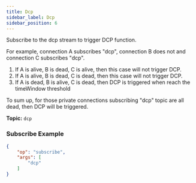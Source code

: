 ```yaml
---
title: Dcp
sidebar_label: Dcp
sidebar_position: 6
---
```


Subscribe to the dcp stream to trigger DCP function.

For example, connection A subscribes "dcp", connection B does not and connection C subscribes "dcp".
1. If A is alive, B is dead, C is alive, then this case will not trigger DCP.
2. If A is alive, B is dead, C is dead, then this case will not trigger DCP.
3. If A is dead, B is alive, C is dead, then DCP is triggered when reach the timeWindow threshold

To sum up, for those private connections subscribing "dcp" topic are all dead, then DCP will be triggered.

**Topic:** `dcp`

### Subscribe Example
```json
{
    "op": "subscribe",
    "args": [
        "dcp"
    ]
}
```